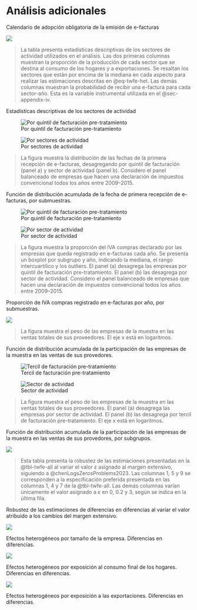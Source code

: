 \renewcommand\thefigure{\thechapter.\arabic{figure}}
\renewcommand\thetable{\thechapter.\arabic{table}}
\setcounter{figure}{0}
\setcounter{table}{0}

# Análisis adicionales

::: {#tbl-policy-adoption-schedule}

\small \input{../../src/tables/policy_adoption_schedule.tex}

Calendario de adopción obligatoria de la emisión de e-facturas
:::

::: {#tbl-industry-summary}

![](../../out/tables/industry_summary.png)

> \scriptsize \textbf{Notas:} La tabla presenta estadísticas descriptivas de los sectores de actividad utilizados en el análisis. Las dos primeras columnas muestran la proporción de la producción de cada sector que se destina al consumo de los hogares y a exportaciones. Se resaltan los sectores que están por encima de la mediana en cada aspecto para realizar las estimaciones descritas en @eq-twfe-het. Las demás columnas muestran la probabilidad de recibir una e-factura para cada sector-año. Esta es la variable instrumental utilizada en el @sec-appendix-iv.

Estadísticas descriptivas de los sectores de actividad
:::


::: {#fig-takeup-by layout="[[1,1], [1]]"}

![Por quintil de facturación pre-tratamiento](../../out/figures/takeup.by_size.png)

![Por sectores de actividad](../../out/figures/takeup.by_industry.png)

> \scriptsize \textbf{Notas:} La figura muestra la distribución de las fechas de la primera recepción de e-facturas, desagregando por quintil de facturación (panel a) y sector de actividad (panel b). Considero el panel balanceado de empresas que hacen una declaración de impuestos convencional todos los años entre 2009–2015.

Función de distribución acumulada de la fecha de primera recepción de e-facturas, por submuestras.
:::

::: {#fig-reception-intensity-by layout="[[1,1], [1]]"}

![Por quintil de facturación pre-tratamiento](../../out/figures/reception_intensity.by_size.png)

![Por sector de actividad](../../out/figures/reception_intensity.by_industry.png)

> \scriptsize \textbf{Notas:} La figura muestra la proporción del IVA compras declarado por las empresas que queda registrado en e-facturas cada año. Se presenta un boxplot por subgrupo y año, indicando la mediana, el rango intercuartílico y los outliers. El panel (a) desagrega las empresas por quintil de facturación pre-tratamiento. El panel (b) las desagrega por sector de actividad. Considero el panel balanceado de empresas que hacen una declaración de impuestos convencional todos los años entre 2009–2015.

Proporción de IVA compras registrado en e-facturas por año, por submuestras.
:::

::: {#fig-small-players}

![](../../out/figures/small_players.all.png)

> \scriptsize \textbf{Notas:} La figura muestra el peso de las empresas de la muestra en las ventas totales de sus proveedores. El eje x está en logaritmos.

Función de distribución acumulada de la participación de las empresas de la muestra en las ventas de sus provedores.
:::

::: {#fig-small-players-by layout="[[1,1], [1]]"}

![Tercil de facturación pre-tratamiento](../../out/figures/small_players.by_size.png)

![Sector de actividad](../../out/figures/small_players.by_industry.png)

> \scriptsize \textbf{Notas:} La figura muestra el peso de las empresas de la muestra en las ventas totales de sus proveedores. El panel (a) desagrega las empresas por sector de actividad. El panel (b) las desagrega por tercil de facturación pre-tratamiento. El eje x está en logaritmos.

Función de distribución acumulada de la participación de las empresas de la muestra en las ventas de sus provedores, por subgrupos.
:::

::: {#tbl-twfe-cr23}

![](../../out/tables/twfe.y.all.overall_att.cr23.png)

> \scriptsize \textbf{Notas:} Esta tabla presenta la robustez de las estimaciones presentadas en la @tbl-twfe-all al variar el valor $\varepsilon$ asignado al margen extensivo, siguiendo a @chenLogsZerosProblems2023. Las columnas 1, 5 y 9 se corresponden a la especificación preferida presentada en las columnas 1, 4 y 7 de la @tbl-twfe-all. Las demás columnas varían únicamente el valor asignado a $\varepsilon$ en 0, 0.2 y 3, según se indica en la última fila.

Robustez de las estimaciones de diferencias en diferencias al variar el valor atribuido a los cambios del margen extensivo.
:::

::: {#tbl-twfe-het-size}

![](../../out/tables/twfe.y.all.overall_att.by_size.png)

Efectos heterogéneos por tamaño de la empresa. Diferencias en diferencias.
:::

::: {#tbl-twfe-het-industry}

![](../../out/tables/twfe.y.all.overall_att.by_industry.png)

Efectos heterogéneos por exposición al consumo final de los hogares. Diferencias en diferencias.
:::

::: {#tbl-twfe-het-export}

![](../../out/tables/twfe.y.all.overall_att.by_export.png)

Efectos heterogéneos por exposición a las exportaciones. Diferencias en diferencias.
:::